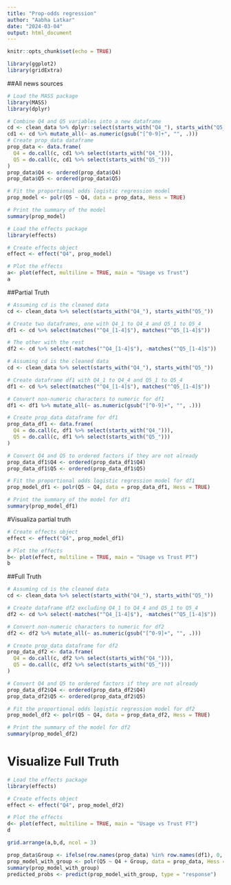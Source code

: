 ```yaml
---
title: "Prop-odds regression"
author: "Aabha Latkar"
date: "2024-03-04"
output: html_document
---
```


```r
knitr::opts_chunk$set(echo = TRUE)
```

```r
library(ggplot2)
library(gridExtra)
```


##All news sources
```r
# Load the MASS package
library(MASS)
library(dplyr)

# Combine Q4 and Q5 variables into a new dataframe
cd <- clean_data %>% dplyr::select(starts_with("Q4_"), starts_with("Q5_"))
cd1 <- cd %>% mutate_all(~ as.numeric(gsub("[^0-9]+", "", .)))
# Create prop_data dataframe
prop_data <- data.frame(
  Q4 = do.call(c, cd1 %>% select(starts_with("Q4_"))),
  Q5 = do.call(c, cd1 %>% select(starts_with("Q5_")))
)
prop_data$Q4 <- ordered(prop_data$Q4)
prop_data$Q5 <- ordered(prop_data$Q5)

# Fit the proportional odds logistic regression model
prop_model <- polr(Q5 ~ Q4, data = prop_data, Hess = TRUE)

# Print the summary of the model
summary(prop_model)

```


```r
# Load the effects package
library(effects)

# Create effects object
effect <- effect("Q4", prop_model)

# Plot the effects
a<- plot(effect, multiline = TRUE, main = "Usage vs Trust")
a
```


##Partial Truth
```r
# Assuming cd is the cleaned data
cd <- clean_data %>% select(starts_with("Q4_"), starts_with("Q5_"))

# Create two dataframes, one with Q4_1 to Q4_4 and Q5_1 to Q5_4
df1 <- cd %>% select(matches("^Q4_[1-4]$"), matches("^Q5_[1-4]$"))

# The other with the rest
df2 <- cd %>% select(-matches("^Q4_[1-4]$"), -matches("^Q5_[1-4]$"))

```

```r
# Assuming cd is the cleaned data
cd <- clean_data %>% select(starts_with("Q4_"), starts_with("Q5_"))

# Create dataframe df1 with Q4_1 to Q4_4 and Q5_1 to Q5_4
df1 <- cd %>% select(matches("^Q4_[1-4]$"), matches("^Q5_[1-4]$"))

# Convert non-numeric characters to numeric for df1
df1 <- df1 %>% mutate_all(~ as.numeric(gsub("[^0-9]+", "", .)))

# Create prop_data dataframe for df1
prop_data_df1 <- data.frame(
  Q4 = do.call(c, df1 %>% select(starts_with("Q4_"))),
  Q5 = do.call(c, df1 %>% select(starts_with("Q5_")))
)

# Convert Q4 and Q5 to ordered factors if they are not already
prop_data_df1$Q4 <- ordered(prop_data_df1$Q4)
prop_data_df1$Q5 <- ordered(prop_data_df1$Q5)

# Fit the proportional odds logistic regression model for df1
prop_model_df1 <- polr(Q5 ~ Q4, data = prop_data_df1, Hess = TRUE)

# Print the summary of the model for df1
summary(prop_model_df1)

```

#Visualiza partial truth
```r
# Create effects object
effect <- effect("Q4", prop_model_df1)

# Plot the effects
b<- plot(effect, multiline = TRUE, main = "Usage vs Trust PT")
b

```

##Full Truth
```r
# Assuming cd is the cleaned data
cd <- clean_data %>% select(starts_with("Q4_"), starts_with("Q5_"))

# Create dataframe df2 excluding Q4_1 to Q4_4 and Q5_1 to Q5_4
df2 <- cd %>% select(-matches("^Q4_[1-4]$"), -matches("^Q5_[1-4]$"))

# Convert non-numeric characters to numeric for df2
df2 <- df2 %>% mutate_all(~ as.numeric(gsub("[^0-9]+", "", .)))

# Create prop_data dataframe for df2
prop_data_df2 <- data.frame(
  Q4 = do.call(c, df2 %>% select(starts_with("Q4_"))),
  Q5 = do.call(c, df2 %>% select(starts_with("Q5_")))
)

# Convert Q4 and Q5 to ordered factors if they are not already
prop_data_df2$Q4 <- ordered(prop_data_df2$Q4)
prop_data_df2$Q5 <- ordered(prop_data_df2$Q5)

# Fit the proportional odds logistic regression model for df2
prop_model_df2 <- polr(Q5 ~ Q4, data = prop_data_df2, Hess = TRUE)

# Print the summary of the model for df2
summary(prop_model_df2)

```

# Visualize Full Truth

```r
# Load the effects package
library(effects)

# Create effects object
effect <- effect("Q4", prop_model_df2)

# Plot the effects
d<- plot(effect, multiline = TRUE, main = "Usage vs Trust FT")
d
```

```r
grid.arrange(a,b,d, ncol = 3)
```


```r
prop_data$Group <- ifelse(row.names(prop_data) %in% row.names(df1), 0, 1)
prop_model_with_group <- polr(Q5 ~ Q4 + Group, data = prop_data, Hess = TRUE)
summary(prop_model_with_group)
predicted_probs <- predict(prop_model_with_group, type = "response")

```



